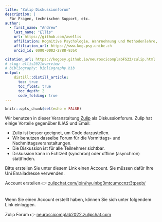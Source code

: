 ```yaml
---
title: "Zulip Diskussionforum"
description: |
  Für Fragen, technischen Support, etc.
author:
  - first_name: "Andrew"
    last_name: "Ellis"
    url: https://github.com/awellis
    affiliation: Kognitive Psychologie, Wahrnehmung und Methodenlehre, Universität Bern 
    affiliation_url: https://www.kog.psy.unibe.ch
    orcid_id: 0000-0002-2788-936X

citation_url: https://kogpsy.github.io/neuroscicomplabFS22/zulip.html
# slug: ellis2021overview
# bibliography: bibliography.bib
output: 
    distill::distill_article:
      toc: true
      toc_float: true
      toc_depth: 2
      code_folding: true
---
```


```r
knitr::opts_chunk$set(echo = FALSE)
```



Wir benutzen in dieser Veranstaltung [Zulip](https://neuroscicomplab2022.zulipchat.com/) als Diskussionforum. Zulip hat einige Vorteile gegenüber ILIAS und Email:

- Zulip ist besser geeignet, um Code darzustellen.
- Wir benutzen dasselbe Forum für die Vormittags- und Nachmittagsveranstaltungen.
- Die Diskussion ist für alle Teilnehmer sichtbar. 
- Diskussion kann in Echtzeit (synchron) oder offline (asynchron) stattfinden.

Bitte erstellen Sie unter diesem Link einen Account. Sie müssen dafür Ihre Uni Emailadresse verwenden.

Account erstellen 👉 [zulipchat.com/join/hyuinbg3mtcumccnzt3tpsqb/](https://neuroscicomplab2022.zulipchat.com/join/hyuinbg3mtcumccnzt3tpsqb/)

<br>
Wenn Sie einen Account erstellt haben, können Sie sich unter folgendem Link einloggen.

Zulip Forum 👉 [neuroscicomplab2022.zulipchat.com](https://neuroscicomplab2022.zulipchat.com/")
